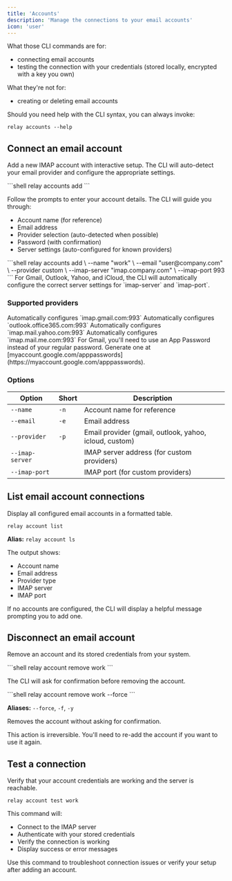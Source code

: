 ```yaml
---
title: 'Accounts'
description: 'Manage the connections to your email accounts'
icon: 'user'
---
```


What those CLI commands are for:
- connecting email accounts
- testing the connection with your credentials (stored locally, encrypted with a key you own)

What they're not for:
- creating or deleting email accounts

Should you need help with the CLI syntax, you can always invoke:
```shell
relay accounts --help
```

## Connect an email account

Add a new IMAP account with interactive setup. The CLI will auto-detect your email provider and configure the appropriate settings.

<Tabs>
<Tab title="Interactive Setup">
```shell
relay accounts add
```

Follow the prompts to enter your account details. The CLI will guide you through:
- Account name (for reference)
- Email address
- Provider selection (auto-detected when possible)
- Password (with confirmation)
- Server settings (auto-configured for known providers)
</Tab>

<Tab title="Non-Interactive Setup">
```shell
relay accounts add \
  --name "work" \
  --email "user@company.com" \
  --provider custom \
  --imap-server "imap.company.com" \
  --imap-port 993
```

<Info>
For Gmail, Outlook, Yahoo, and iCloud, the CLI will automatically configure the correct server settings for `imap-server` and `imap-port`.
</Info>
</Tab>
</Tabs>

### Supported providers

<CardGroup cols={2}>
<Card title="Gmail" icon="envelope">
Automatically configures `imap.gmail.com:993`
</Card>

<Card title="Outlook" icon="envelope">
Automatically configures `outlook.office365.com:993`
</Card>

<Card title="Yahoo Mail" icon="envelope">
Automatically configures `imap.mail.yahoo.com:993`
</Card>

<Card title="iCloud Mail" icon="envelope">
Automatically configures `imap.mail.me.com:993`
</Card>
</CardGroup>

<Warning>
For Gmail, you'll need to use an App Password instead of your regular password. Generate one at [myaccount.google.com/apppasswords](https://myaccount.google.com/apppasswords).
</Warning>

### Options

| Option | Short | Description |
|--------|-------|-------------|
| `--name` | `-n` | Account name for reference |
| `--email` | `-e` | Email address |
| `--provider` | `-p` | Email provider (gmail, outlook, yahoo, icloud, custom) |
| `--imap-server` | | IMAP server address (for custom providers) |
| `--imap-port` | | IMAP port (for custom providers) |

## List email account connections

Display all configured email accounts in a formatted table.

```shell
relay account list
```

**Alias:** `relay account ls`

The output shows:
- Account name
- Email address
- Provider type
- IMAP server
- IMAP port

<Check>
If no accounts are configured, the CLI will display a helpful message prompting you to add one.
</Check>

## Disconnect an email account

Remove an account and its stored credentials from your system.

<Tabs>
<Tab title="With Confirmation">
```shell
relay account remove work
```

The CLI will ask for confirmation before removing the account.
</Tab>

<Tab title="Force Removal">
```shell
relay account remove work --force
```

**Aliases:** `--force`, `-f`, `-y`

Removes the account without asking for confirmation.
</Tab>
</Tabs>

<Warning>
This action is irreversible. You'll need to re-add the account if you want to use it again.
</Warning>

## Test a connection

Verify that your account credentials are working and the server is reachable.

```shell
relay account test work
```

This command will:
- Connect to the IMAP server
- Authenticate with your stored credentials
- Verify the connection is working
- Display success or error messages

<Tip>
Use this command to troubleshoot connection issues or verify your setup after adding an account.
</Tip>
